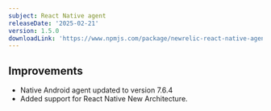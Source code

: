 ```yaml
---
subject: React Native agent
releaseDate: '2025-02-21'
version: 1.5.0
downloadLink: 'https://www.npmjs.com/package/newrelic-react-native-agent/v/1.5.0'
---
```



## Improvements


- Native Android agent updated to version 7.6.4
- Added support for React Native New Architecture.

